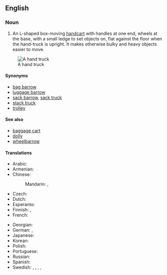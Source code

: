 {{also|handtruck}}
==English==

===Noun===
{{en-noun}}
{{wikipedia}}

# An L-shaped box-moving [[handcart]] with handles at one end, wheels at the base, with a small ledge to set objects on, flat against the floor when the hand-truck is upright. It makes otherwise bulky and heavy objects easier to move.

[[Image:Handtruck.JPG|thumb|A hand truck]]

====Synonyms====
* [[bag barrow]] {{qualifier|New Zealand}}
* [[luggage barrow]]
* [[sack barrow]], [[sack truck]] {{qualifier|United Kingdom}}
* [[stack truck]]
* [[trolley]] {{qualifier|United Kingdom}}

====See also====
* [[baggage cart]]
* [[dolly]]
* [[wheelbarrow]]

====Translations====
{{trans-top|box-moving handcart}}
* Arabic: {{t-needed|ar}}
* Armenian: {{t-needed|hy}}
* Chinese:
*: Mandarin: {{t+|cmn|手推車}}, {{t+|cmn|手推车|tr=shǒutuīchē}}
* Czech: {{t+|cs|rudl|m}}
* Dutch: {{t-needed|nl}}
* Esperanto: {{t-needed|eo}}
* Finnish: {{t+|fi|nokkakärry}}, {{t|fi|pakettikärry}}
* French: {{t+|fr|diable|m}}
{{trans-mid}}
* Georgian: {{t|ka|ურიკა|sc=Geor}}
* German: {{t+|de|Sackkarre|f}}, {{t+|de|Sackrodel|f}}
* Japanese: {{t-needed|ja}}
* Korean: {{t-needed|ko}}
* Polish: {{t-needed|pl}}
* Portuguese: {{t-needed|pt}}
* Russian: {{t-needed|ru}}
* Spanish: {{t|es|diablito|m}}
* Swedish: {{t|sv|säckkärra|c}}, {{t|sv|magasinkärra|c}}, {{t|sv|paketkärra|c}}, {{t|sv|bagagekärra|c}}, {{t+|sv|pirra|c}}
{{trans-bottom}}